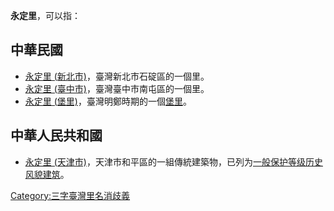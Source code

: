'''永定里'''，可以指：
==中華民國==
* [[永定里_(新北市)|永定里 (新北市)]]，臺灣新北市石碇區的一個里。
* [[永定里_(臺中市)|永定里 (臺中市)]]，臺灣臺中市南屯區的一個里。
* [[永定里_(堡里)|永定里 (堡里)]]，臺灣明鄭時期的一個[[堡里|堡里]]。

==中華人民共和國==
* [[永定里_(天津市)|永定里 (天津市)]]，天津市和平區的一組傳統建築物，已列为[[天津历史风貌建筑|一般保护等级历史风貌建筑]]。
{{消歧義}}
[[Category:三字臺灣里名消歧義|Category:三字臺灣里名消歧義]]